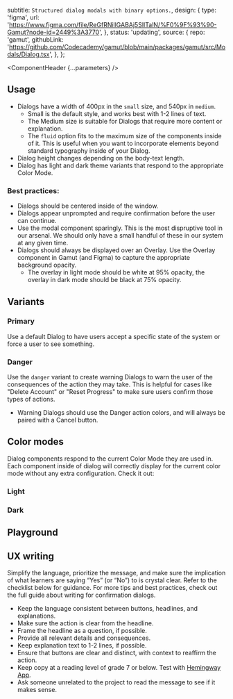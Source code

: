 


  subtitle: `Structured dialog modals with binary options.`,
  design: {
    type: 'figma',
    url: 'https://www.figma.com/file/ReGfRNillGABAj5SlITalN/%F0%9F%93%90-Gamut?node-id=2449%3A3770',
  },
  status: 'updating',
  source: {
    repo: 'gamut',
    githubLink:
      'https://github.com/Codecademy/gamut/blob/main/packages/gamut/src/Modals/Dialog.tsx',
  },
};

<Meta of={DialogStories} />

<ComponentHeader {...parameters} />

## Usage

- Dialogs have a width of 400px in the `small` size, and 540px in `medium`.
  - Small is the default style, and works best with 1-2 lines of text.
  - The Medium size is suitable for Dialogs that require more content or explanation.
  - The `fluid` option fits to the maximum size of the components inside of it. This is useful when you want to incorporate elements beyond standard typography inside of your Dialog.
- Dialog height changes depending on the body-text length.
- Dialog has light and dark theme variants that respond to the appropriate <LinkTo id="Foundations/ColorMode">Color Mode</LinkTo>.

### Best practices:

- Dialogs should be centered inside of the window.
- Dialogs appear unprompted and require confirmation before the user can continue.
- Use the modal component sparingly. This is the most dispruptive tool in our arsenal. We should only have a small handful of these in our system at any given time.
- Dialogs should always be displayed over an <LinkTo id="Molecules/Modals/Overlay">Overlay</LinkTo>. Use the Overlay component in Gamut (and Figma) to capture the appropriate background opacity.
  - The overlay in light mode should be white at 95% opacity, the overlay in dark mode should be black at 75% opacity.

## Variants

### Primary

Use a default Dialog to have users accept a specific state of the system or force a user to see something.

<Canvas of={DialogStories.DialogExample} />

### Danger

Use the `danger` variant to create warning Dialogs to warn the user of the consequences of the action they may take. This is helpful for cases like "Delete Account" or "Reset Progress" to make sure users confirm those types of actions.

- Warning Dialogs should use the Danger action colors, and will always be paired with a Cancel button.

<Canvas of={DialogStories.Danger} />

## Color modes

Dialog components respond to the current <LinkTo id="Foundations/ColorMode">Color Mode</LinkTo> they are used in. Each component inside of dialog will correctly display for the current color mode without any extra configuration.
Check it out:

### Light

<Canvas of={DialogStories.LightMode} />

### Dark

<Canvas of={DialogStories.DarkMode} />

## Playground

<Canvas sourceState="shown" of={DialogStories.DialogExample} />

<Controls />

## UX writing

Simplify the language, prioritize the message, and make sure the implication of what learners are saying “Yes” (or “No”) to is crystal clear. Refer to the checklist below for guidance. For more tips and best practices, check out the full guide about <LinkTo id="ux-writing-component-guidelines-confirmation-dialogs--page">writing for confirmation dialogs</LinkTo>.

- Keep the language consistent between buttons, headlines, and explanations.
- Make sure the action is clear from the headline.
- Frame the headline as a question, if possible.
- Provide all relevant details and consequences.
- Keep explanation text to 1-2 lines, if possible.
- Ensure that buttons are clear and distinct, with context to reaffirm the action.
- Keep copy at a reading level of grade 7 or below. Test with [Hemingway App](https://hemingwayapp.com/).
- Ask someone unrelated to the project to read the message to see if it makes sense.
